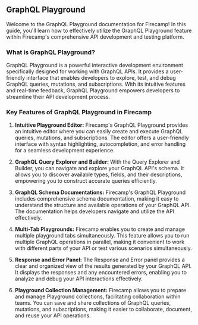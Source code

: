 ## GraphQL Playground
Welcome to the GraphQL Playground documentation for Firecamp! In this guide, you'll learn how to effectively utilize the GraphQL Playground feature within Firecamp's comprehensive API development and testing platform.

### What is GraphQL Playground?
GraphQL Playground is a powerful interactive development environment specifically designed for working with GraphQL APIs. It provides a user-friendly interface that enables developers to explore, test, and debug GraphQL queries, mutations, and subscriptions. With its intuitive features and real-time feedback, GraphQL Playground empowers developers to streamline their API development process.

### Key Features of GraphQL Playground in Firecamp
1. **Intuitive Playground Editor:** Firecamp's GraphQL Playground provides an intuitive editor where you can easily create and execute GraphQL queries, mutations, and subscriptions. The editor offers a user-friendly interface with syntax highlighting, autocompletion, and error handling for a seamless development experience.

2. **GraphQL Query Explorer and Builder:** With the Query Explorer and Builder, you can navigate and explore your GraphQL API's schema. It allows you to discover available types, fields, and their descriptions, empowering you to construct accurate queries efficiently.

3. **GraphQL Schema Documentations:** Firecamp's GraphQL Playground includes comprehensive schema documentation, making it easy to understand the structure and available operations of your GraphQL API. The documentation helps developers navigate and utilize the API effectively.

4. **Multi-Tab Playgrounds:** Firecamp enables you to create and manage multiple playground tabs simultaneously. This feature allows you to run multiple GraphQL operations in parallel, making it convenient to work with different parts of your API or test various scenarios simultaneously.

5. **Response and Error Panel:** The Response and Error panel provides a clear and organized view of the results generated by your GraphQL API. It displays the responses and any encountered errors, enabling you to analyze and debug your API interactions effectively.

6. **Playground Collection Management:** Firecamp allows you to prepare and manage Playground collections, facilitating collaboration within teams. You can save and share collections of GraphQL queries, mutations, and subscriptions, making it easier to collaborate, document, and reuse your API operations.